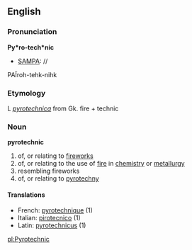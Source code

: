 ==English==
===Pronunciation===
'''Py*ro-tech*nic'''
*[[SAMPA]]: //
PA&Iuml;roh-tehk-nihk

===Etymology===

L ''[[pyrotechnica]]'' from Gk. fire + technic

===Noun===
'''pyrotechnic'''
# of, or relating to [[firework]]s
# of, or relating to the use of [[fire]] in [[chemistry]] or [[metallurgy]]
# resembling fireworks
# of, or relating to [[pyrotechny]]

====Translations====

*French: [[pyrotechnique]] (1)
*Italian: [[pirotecnico]] (1)
*Latin: [[pyrotechnicus]] (1)

[[pl:Pyrotechnic]]
